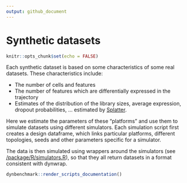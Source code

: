 ```yaml
---
output: github_document
---
```


# Synthetic datasets

```r
knitr::opts_chunk$set(echo = FALSE)
```

Each synthetic dataset is based on some characteristics of some real datasets. These characteristics include:

* The number of cells and features
* The number of features which are differentially expressed in the trajectory
* Estimates of the distribution of the library sizes, average expression, dropout probabilities, ... estimated by [Splatter](https://github.com/Oshlack/splatter).

Here we estimate the parameters of these "platforms" and use them to simulate datasets using different simulators. Each simulation script first creates a design dataframe, which links particular platforms, different topologies, seeds and other parameters specific for a simulator.

The data is then simulated using wrappers around the simulators (see [/package/R/simulators.R](/package/R/simulators.R)), so that they all return datasets in a format consistent with dynwrap.

```r
dynbenchmark::render_scripts_documentation()
```
